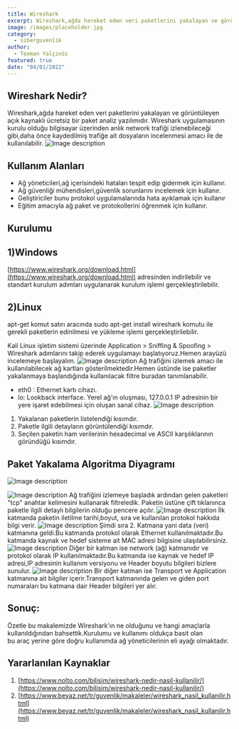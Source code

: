 ```yaml
---
title: Wireshark
excerpt: Wireshark,ağda hareket eden veri paketlerini yakalayan ve görüntüleyen açık kaynaklı ücretsiz bir paket analiz yazılımıdır.
image: /images/placeholder.jpg
category:
  - siberguvenlik
author:
  - Teoman Yalçınöz
featured: true
date: "04/01/2022"
---
```


## Wireshark Nedir?
Wireshark,ağda hareket eden veri paketlerini yakalayan ve görüntüleyen açık kaynaklı ücretsiz bir paket analiz yazılımıdır.  Wireshark uygulamasının kurulu olduğu bilgisayar üzerinden anlık network trafiği izlenebileceği gibi,daha önce kaydedilmiş trafiğe ait dosyaların incelenmesi amacı ile de kullanılabilir.
![Image description](https://dev-to-uploads.s3.amazonaws.com/uploads/articles/vblfn7e8bde06rv9l9mv.jpg)
## Kullanım Alanları
- Ağ yöneticileri,ağ içerisindeki hataları tespit edip gidermek için kullanır.​
- Ağ güvenliği mühendisleri,güvenlik sorunlarını incelemek için kullanır.​
- Geliştiriciler bunu protokol uygulamalarında hata ayıklamak için kullanır​
- Eğitim amacıyla ağ paket ve protokollerini öğrenmek için kullanır.​
## Kurulumu
## 1)Windows
[https://www.wireshark.org/download.html](https://www.wireshark.org/download.html) adresinden indirilebilir ve standart kurulum adımları uygulanarak kurulum işlemi gerçekleştirilebilir.
## 2)Linux
apt-get komut satırı aracında sudo apt-get install wireshark komutu ile gerekli paketlerin edinilmesi ve yükleme işlemi gerçekleştirilebilir.

Kali Linux işletim sistemi üzerinde Application > Sniffing & Spoofing > Wireshark adımlarını takip ederek uygulamayı başlatıyoruz.Hemen arayüzü incelemeye başlayalım.
![Image description](https://dev-to-uploads.s3.amazonaws.com/uploads/articles/uchq67sd9mdgn0bzihoh.png)
Ağ trafiğini izlemek amacı ile kullanılabilecek ağ kartları gösterilmektedir.Hemen üstünde ise paketler yakalanmaya başlandığında kullanılacak filtre buradan tanımlanabilir.
- eth0 : Ethernet kartı cihazı.
- lo: Lookback interface. Yerel ağ'ın oluşması, 127.0.0.1 IP adresinin bir yere işaret edebilmesi için oluşan sanal cihaz.
![Image description](https://dev-to-uploads.s3.amazonaws.com/uploads/articles/zia0wnih6ocus97ta3fl.png)
1. Yakalanan paketlerin listelendiği kısımdır.
2. Paketle ilgili detayların görüntülendiği kısımdır.​
3. Seçilen paketin ham verilerinin hexadecimal ve ASCII karşılıklarının göründüğü kısımdır.

## Paket Yakalama Algoritma Diyagramı
![Image description](https://dev-to-uploads.s3.amazonaws.com/uploads/articles/0fljw4kjpqigfcd42bkx.png)

![Image description](https://dev-to-uploads.s3.amazonaws.com/uploads/articles/rn9srbhajuk4sdvzq8tz.png)
Ağ trafiğini izlemeye başladık ardından gelen paketleri "tcp" anahtar kelimesini kullanarak filtreledik​.
Paketin üstüne çift tıklanınca paketle ilgili detaylı bilgilerin olduğu pencere açılır.
![Image description](https://dev-to-uploads.s3.amazonaws.com/uploads/articles/az3jb0oz1720ot3soltp.png)
İlk katmanda paketin iletilme tarihi,boyut, sıra ve kullanılan protokol hakkıda bilgi verir​.
![Image description](https://dev-to-uploads.s3.amazonaws.com/uploads/articles/20hsfs73cm1vm6tbr281.png)
Şimdi sıra 2. Katmana yani data (veri) katmanına geldi.Bu katmanda protokol olarak Ethernet kullanılmaktadır.​
Bu katmanda kaynak ve hedef sisteme ait MAC adresi bilgisine ulaşılabilirsiniz.​
![Image description](https://dev-to-uploads.s3.amazonaws.com/uploads/articles/5z1f6utvfa4lr1vsb5af.png)
Diğer bir katman ise network (ağ) katmanıdır ve protokol olarak IP kullanılmaktadır.Bu katmanda ise kaynak ve hedef IP adresi,IP adresinin kullanım versiyonu ve Header boyutu bilgileri bizlere sunulur.​​
![Image description](https://dev-to-uploads.s3.amazonaws.com/uploads/articles/2jl40bxfgu6kjqwn9ab6.png)
Bir diğer katman ise Transport ve Application katmanına ait bilgiler içerir.​Transport katmanında gelen ve giden port numaraları bu katmana dair Header bilgileri yer alır.

## Sonuç:
Özetle bu makalemizde Wireshark'ın ne olduğunu ve hangi amaçlarla kullanıldığından bahsettik.Kurulumu ve kullanımı oldukça basit olan    
bu araç yerine göre doğru kullanımda ağ yöneticilerinin eli ayağı olmaktadır.

## Yararlanılan Kaynaklar

1. [https://www.nolto.com/bilisim/wireshark-nedir-nasil-kullanilir/​](https://www.nolto.com/bilisim/wireshark-nedir-nasil-kullanilir/​)
2. [https://www.beyaz.net/tr/guvenlik/makaleler/wireshark_nasil_kullanilir.html​](https://www.beyaz.net/tr/guvenlik/makaleler/wireshark_nasil_kullanilir.html​)
